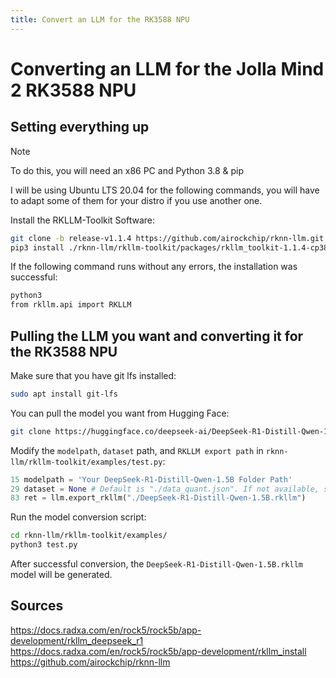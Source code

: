 ```yaml
---
title: Convert an LLM for the RK3588 NPU
---
```

# Converting an LLM for the Jolla Mind 2 RK3588 NPU

## Setting everything up
>[!NOTE]
>
>To do this, you will need an x86 PC and Python 3.8 & pip

I will be using Ubuntu LTS 20.04 for the following commands, you will have to adapt some of them for your distro if you use another one.

Install the RKLLM-Toolkit Software:
```bash copy
git clone -b release-v1.1.4 https://github.com/airockchip/rknn-llm.git
pip3 install ./rknn-llm/rkllm-toolkit/packages/rkllm_toolkit-1.1.4-cp38-cp38-linux_x86_64.whl
```

If the following command runs without any errors, the installation was successful:
```bash copy
python3
from rkllm.api import RKLLM
```
## Pulling the LLM you want and converting it for the RK3588 NPU

Make sure that you have git lfs installed:
```bash copy
sudo apt install git-lfs
```

You can pull the model you want from Hugging Face:
```bash copy
git clone https://huggingface.co/deepseek-ai/DeepSeek-R1-Distill-Qwen-1.5B
```

Modify the ```modelpath```, ```dataset``` path, and ```RKLLM export path``` in ```rknn-llm/rkllm-toolkit/examples/test.py```:
```python filename="test.py"
15 modelpath = 'Your DeepSeek-R1-Distill-Qwen-1.5B Folder Path'
29 dataset = None # Default is "./data_quant.json". If not available, set to None.
83 ret = llm.export_rkllm("./DeepSeek-R1-Distill-Qwen-1.5B.rkllm")
```

Run the model conversion script:
```bash copy
cd rknn-llm/rkllm-toolkit/examples/
python3 test.py
```
After successful conversion, the ```DeepSeek-R1-Distill-Qwen-1.5B.rkllm``` model will be generated.

## Sources
https://docs.radxa.com/en/rock5/rock5b/app-development/rkllm_deepseek_r1 <br />
https://docs.radxa.com/en/rock5/rock5b/app-development/rkllm_install<br />
https://github.com/airockchip/rknn-llm